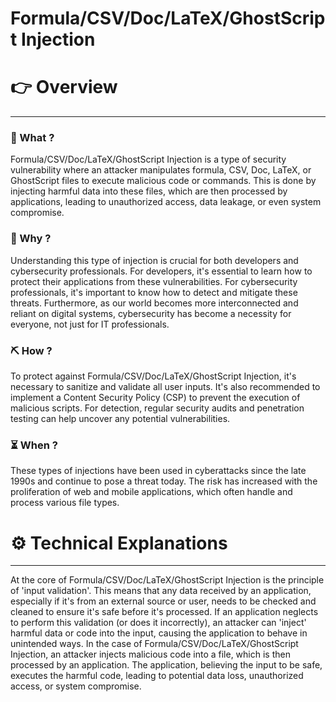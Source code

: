 # Formula/CSV/Doc/LaTeX/GhostScript Injection


# 👉 Overview

---

### 👀 What ?

Formula/CSV/Doc/LaTeX/GhostScript Injection is a type of security vulnerability where an attacker manipulates formula, CSV, Doc, LaTeX, or GhostScript files to execute malicious code or commands. This is done by injecting harmful data into these files, which are then processed by applications, leading to unauthorized access, data leakage, or even system compromise.


### 🧐 Why ?

Understanding this type of injection is crucial for both developers and cybersecurity professionals. For developers, it's essential to learn how to protect their applications from these vulnerabilities. For cybersecurity professionals, it's important to know how to detect and mitigate these threats. Furthermore, as our world becomes more interconnected and reliant on digital systems, cybersecurity has become a necessity for everyone, not just for IT professionals.


### ⛏️ How ?

To protect against Formula/CSV/Doc/LaTeX/GhostScript Injection, it's necessary to sanitize and validate all user inputs. It's also recommended to implement a Content Security Policy (CSP) to prevent the execution of malicious scripts. For detection, regular security audits and penetration testing can help uncover any potential vulnerabilities.


### ⏳ When ?

These types of injections have been used in cyberattacks since the late 1990s and continue to pose a threat today. The risk has increased with the proliferation of web and mobile applications, which often handle and process various file types.


# ⚙️ Technical Explanations

---

At the core of Formula/CSV/Doc/LaTeX/GhostScript Injection is the principle of 'input validation'. This means that any data received by an application, especially if it's from an external source or user, needs to be checked and cleaned to ensure it's safe before it's processed. If an application neglects to perform this validation (or does it incorrectly), an attacker can 'inject' harmful data or code into the input, causing the application to behave in unintended ways. In the case of Formula/CSV/Doc/LaTeX/GhostScript Injection, an attacker injects malicious code into a file, which is then processed by an application. The application, believing the input to be safe, executes the harmful code, leading to potential data loss, unauthorized access, or system compromise.
